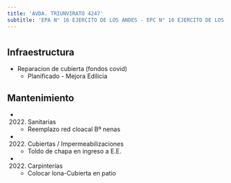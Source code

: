 ```yaml
---
title: 'AVDA. TRIUNVIRATO 4247'
subtitle: 'EPA N° 16 EJERCITO DE LOS ANDES - EPC N° 16 EJERCITO DE LOS ANDES'
---
```


#
## Infraestructura

* Reparacion de cubierta (fondos covid) 
    + Planificado - Mejora Edilicia 


## Mantenimiento

*  (2022) Sanitarias 
    + Reemplazo red cloacal Bº nenas

*  (2022) Cubiertas / Impermeabilizaciones 
    + Toldo de chapa en ingreso a E.E.

*  (2022) Carpinterías 
    + Colocar lona-Cubierta en patio







